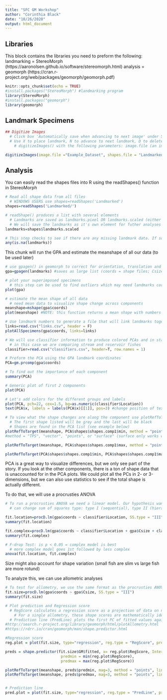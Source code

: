 ```yaml
---
title: "SFC GM Workshop"
author: "Corinthia Black"
date: "10/26/2020"
output: html_document
---
```


## Libraries
   This block contains the libraries you need to preform the following:
      landmarking = StereoMorph
                    (https://aaronolsen.github.io/software/stereomorph.html)
      analysis = geomorph
                    (https://cran.r-project.org/web/packages/geomorph/geomorph.pdf)
```r
knitr::opts_chunk$set(echo = TRUE)
#install.packages("StereoMorph") #landmarking program
library(StereoMorph)
#install.packages("geomorph")
library(geomorph)
```

## Landmark Specimens
```r
## Digitize Images
  # Click box 'Automatically save when advancing to next image' under Settings tab
  # Use X to place landmark, N to advance to next landmark, D to delete selected landmark
    # digitizeImages() with the following parameters: image.file (an image or folder of images to be digitized) and shapes.file (a file or folder where the digitized data will be saved)

digitizeImages(image.file ="Example_Dataset", shapes.file = "Landmarked", landmarks.ref="landmarks.txt")
```

## Analysis
You can easily read the shapes files into R using the readShapes() function in StereoMorph
```r
# Read all shape data from all files
  # WINDOWS USERS use shapes=readShapes('Landmarked')
shapes=readShapes('Landmarked/')

# readShape() produces a list with several elements
  # Landmarks are saved as landmarks.pixel OR landmarks.scaled (either matrix will work)
  # We will save the landmarks as it's own element for futher analyses
landmarks=shapes$landmarks.scaled

# This step checks to see if there are any missing landmark data. If so, you can go back and fix the data, or use estimate.missing() in geomorph if needed
any(is.na(landmarks))
```

This chunk will run the GPA and estimate the meanshape of all our data (to be used later)
```r
# use gpagen() in geomorph to correct for orientation, translation and size
gpa=gpagen(landmarks) #saves as large list (coords = shape files; Csize = centroid size)

# plot your superimposed specimens
  # this step can be used to find outliers which may need landmarks corrected
plot(gpa)

# estimate the mean shape of all data
  # need mean data to visualize shape change across components
meanshape=mshape(gpa$coords)
plot(meanshape) #NOTE: this function returns a mean shape with numbers in place of landmark names. These numbers will be used to create a links file that can outline the shape

# Use landmark numbers to generate a file that will link landmarks together with a line (this file is already provided for you)
links=read.csv("links.csv", header = F)
plotAllSpecimens(gpa$coords, links=links)
```

```r
# We will use classifier information to produce colored PCAs and in statistics
  # in this case we are comparing stream and reservoir fishes
classifier=read.csv("classifiers.csv", header=T, row.names = 1)

# Preform the PCA using the GPA landmark coordinates
PCA=gm.prcomp(gpa$coords)

# To find out the importance of each component
summary(PCA)

# Generic plot of first 2 components
plot(PCA)

# Let's add colors for the different groups and labels
plot(PCA, pch=22, cex=1.5, bg=as.numeric(classifier$Location))
text(PCA$x, labels = labels(PCA$x)[[1]], pos=3) #change position of text with pos (1=under, 2=left, 3=above, 4=right)

# To view what the shape changes are along the component use plotRefToTarget
  # The first shape listed will be grey and the last will be black
  # Shapes are found in the PCA list (see example below)
plotRefToTarget(meanshape, PCA$shapes$shapes.comp1$min, method = "points", links = links) # mean shape vs negative end of PC1
#method = "TPS", "vector", "points", or "surface" (surface only works with 3D data) try the different methods

plotRefToTarget(meanshape, PCA$shapes$shapes.comp1$max, method = "points", links = links) # mean shape vs positive end of PC1

plotRefToTarget(PCA$shapes$shapes.comp1$min, PCA$shapes$shapes.comp1$max, method = "points", links = links) #negative end of PC1 vs postitive end of PC1
```

PCA is a great way to visualize differences, but we only see part of the story. If you look at the other components, there is a ton of shape data that is unaccounted for in the PCA plots.
We could plot all the PCs in 2- or 3-dimensions, but we can also use statistics to see if the total shape is actually different.

To do that, we will use a procrusties ANOVA
```r
# To run a procrusties ANOVA we need a linear model. Our hypothesis wants to know if there are shape differences between stream fish and reservoir fish. We are also interested in if size may be a factor.
  # can change sum of squares type: type I (sequential), type II (hierarchical), or type III (marginal) sums of squares and cross-products computation - good summary here http://www.utstat.utoronto.ca/reid/sta442f/2009/typeSS.pdf

fit.location=procD.lm(gpa$coords ~ classifier$Location, SS.type = "III")
summary(fit.location)

fit.complex=procD.lm(gpa$coords ~ classifier$Location + gpa$Csize + classifier$Location*gpa$Csize, SS.type = "III")
summary(fit.complex)

# F-drop Test: is p < 0.05 = complex model is best
  # more complex model goes 1st followed by less complex
anova(fit.location, fit.complex)
```

Size might also account for shape variation (small fish are slim vs large fish are more rotund)

To analyze this, we can use allometric analyses
```r
# To test for allometry, we use the same format as the procrusties ANOVA!
fit.size=procD.lm(gpa$coords ~ gpa$Csize, SS.type = "III")
summary(fit.size)

# Plot prediction and Regression score
  # RegScore calculates a regression score as a projection of data on normalized vector that expresses the covariation between shape and the regression coefficients for size, conditioned on other model effects
    # For a single allometry, these shape scores are mathematically identical to the CAC [common allometric component of the shape data] (Adams et al. 2013).
  # Prediction line (PredLine) plots the first PC of fitted values against size
#http://search.r-project.org/library/geomorph/html/plotAllometry.html
#https://rdrr.io/cran/geomorph/man/shape.predictor.html

#Regression score
reg.plot = plot(fit.size, type="regression", reg.type = "RegScore", predictor = log(gpa$Csize), bg=as.numeric(classifier$Location), pch=22, cex=1.5) # make sure to have a predictor 

preds = shape.predictor(fit.size$GM$fitted, x= reg.plot$RegScore, Intercept=F, 
                         predmin = min(reg.plot$RegScore),
                         predmax = max(reg.plot$RegScore))

plotRefToTarget(meanshape, preds$predmin, mag=3, method = "points", links = links)
plotRefToTarget(meanshape, preds$predmax, mag=3, method = "points", links = links)


# Prediction line
pred.plot = plot(fit.size, type="regression", reg.type = "PredLine", predictor = log(gpa$Csize), bg=as.numeric(classifier$Location), pch=22, cex=1.5)
```